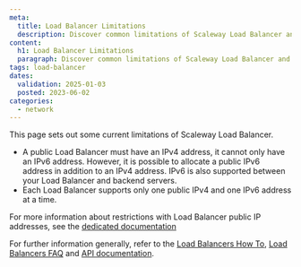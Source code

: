 ```yaml
---
meta:
  title: Load Balancer Limitations
  description: Discover common limitations of Scaleway Load Balancer and troubleshooting tips to optimize performance. Ensure smooth operation with expert insights and solutions.
content:
  h1: Load Balancer Limitations
  paragraph: Discover common limitations of Scaleway Load Balancer and troubleshooting tips to optimize performance. Ensure smooth operation with expert insights and solutions.
tags: load-balancer
dates:
  validation: 2025-01-03
  posted: 2023-06-02
categories:
  - network
---
```


This page sets out some current limitations of Scaleway Load Balancer.

- A public Load Balancer must have an IPv4 address, it cannot only have an IPv6 address. However, it is possible to allocate a public IPv6 address in addition to an IPv4 address. IPv6 is also supported between your Load Balancer and backend servers.
- Each Load Balancer supports only one public IPv4 and one IPv6 address at a time.

For more information about restrictions with Load Balancer public IP addresses, see the [dedicated documentation](/network/load-balancer/how-to/create-manage-flex-ips/)

For further information generally, refer to the [Load Balancers How To](/network/load-balancer/how-to/), [Load Balancers FAQ](/faq/loadbalancer/) and [API documentation](https://www.scaleway.com/en/developers/api/load-balancer/zoned-api/).
